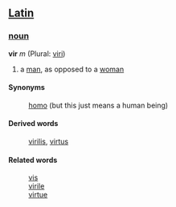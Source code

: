 ==[[Latin]]==
===[[noun]]===
'''vir''' ''m'' (Plural: [[viri]])

# a [[man]], as opposed to a [[woman]]

====Synonyms====
: [[homo]] (but this just means a human being)
====Derived words====
: [[virilis]], [[virtus]]

====Related words====
: [[vis]]
: [[virile]]
: [[virtue]]
